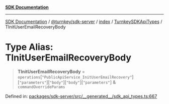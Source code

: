 [**SDK Documentation**](../../../../../../README.mdx)

***

[SDK Documentation](../../../../../../packages.mdx) / [@turnkey/sdk-server](../../../../README.mdx) / [index](../../../README.mdx) / [TurnkeySDKApiTypes](../README.mdx) / TInitUserEmailRecoveryBody

# Type Alias: TInitUserEmailRecoveryBody

> **TInitUserEmailRecoveryBody** = `operations`\[`"PublicApiService_InitUserEmailRecovery"`\]\[`"parameters"`\]\[`"body"`\]\[`"body"`\]\[`"parameters"`\] & `commandOverrideParams`

Defined in: [packages/sdk-server/src/\_\_generated\_\_/sdk\_api\_types.ts:667](https://github.com/tkhq/sdk/blob/3a88af7d1d927c6022706911d6af0f92f1440e00/packages/sdk-server/src/__generated__/sdk_api_types.ts#L667)
